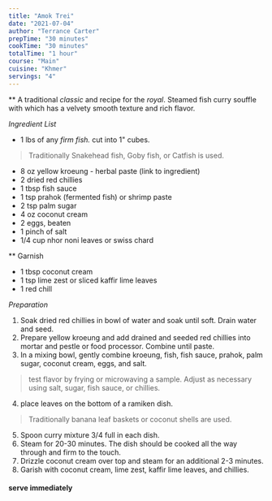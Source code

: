 ```yaml
---
title: "Amok Trei"
date: "2021-07-04"
author: "Terrance Carter"
prepTime: "30 minutes"
cookTime: "30 minutes"
totalTime: "1 hour"
course: "Main"
cuisine: "Khmer"
servings: "4"
---
```



** A traditional *classic* and  recipe for the *royal*. Steamed fish curry souffle with which has a velvety smooth texture and rich flavor.

*Ingredient List*

- 1 lbs of any *firm fish.* cut into 1" cubes.
>Traditionally Snakehead fish, Goby fish, or Catfish is used.
- 8 oz yellow kroeung - herbal paste (link to ingredient)
- 2 dried red chillies
- 1 tbsp fish sauce
- 1 tsp prahok (fermented fish) or shrimp paste
- 2 tsp palm sugar
- 4 oz coconut cream
- 2 eggs, beaten
- 1 pinch of salt
- 1/4 cup nhor noni leaves or swiss chard

** Garnish

- 1 tbsp coconut cream
- 1 tsp lime zest or sliced kaffir lime leaves
- 1 red chill

*Preparation*

1. Soak dried red chillies in bowl of water and soak until soft. Drain water and seed.
2. Prepare yellow kroeung and add drained and seeded red chillies into mortar and pestle or food processor. Combine until paste.
3. In a mixing bowl, gently combine kroeung, fish, fish sauce, prahok, palm sugar, coconut cream, eggs, and salt.
> test flavor by frying or microwaving a sample. Adjust as necessary using salt, sugar, fish sauce, or chillies.
4. place leaves on the bottom of a ramiken dish.
>Traditionally banana leaf baskets or coconut shells are used.
5. Spoon curry mixture 3/4 full in each dish.
6. Steam for 20-30 minutes. The dish should be cooked all the way through and firm to the touch.
7. Drizzle coconut cream over top and steam for an additional 2-3 minutes.
8. Garish with coconut cream, lime zest, kaffir lime leaves, and chillies.
#### serve immediately


